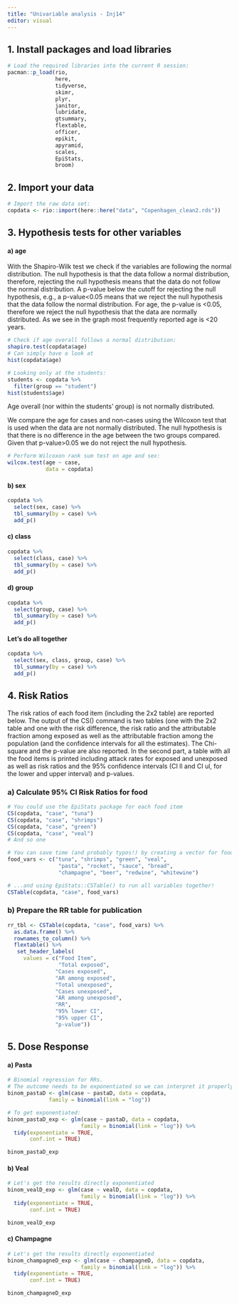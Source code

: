 ```yaml
---
title: "Univariable analysis - Inj14"
editor: visual
---
```


## 1. Install packages and load libraries

```r
# Load the required libraries into the current R session:
pacman::p_load(rio, 
               here, 
               tidyverse, 
               skimr,
               plyr,
               janitor,
               lubridate,
               gtsummary, 
               flextable,
               officer,
               epikit, 
               apyramid, 
               scales,
               EpiStats,
               broom)

```

## 2. Import your data

```r
# Import the raw data set:
copdata <- rio::import(here::here("data", "Copenhagen_clean2.rds"))
```

## 3. Hypothesis tests for other variables

#### a) age

With the Shapiro-Wilk test we check if the variables are following the normal distribution. The null hypothesis is that the data follow a normal distribution, therefore, rejecting the null hypothesis means that the data do not follow the normal distribution. A p-value below the cutoff for rejecting the null hypothesis, e.g., a p-value\<0.05 means that we reject the null hypothesis that the data follow the normal distribution. For age, the p-value is \<0.05, therefore we reject the null hypothesis that the data are normally distributed. As we see in the graph most frequently reported age is \<20 years.

```r
# Check if age overall follows a normal distribution:
shapiro.test(copdata$age)
# Can simply have a look at
hist(copdata$age)

# Looking only at the students:
students <- copdata %>% 
  filter(group == "student")
hist(students$age)
```

Age overall (nor within the students' group) is not normally distributed.

We compare the age for cases and non-cases using the Wilcoxon test that is used when the data are not normally distributed. The null hypothesis is that there is no difference in the age between the two groups compared. Given that p-value\>0.05 we do not reject the null hypothesis.

```r
# Perform Wilcoxon rank sum test on age and sex:
wilcox.test(age ~ case, 
            data = copdata)
```

#### b) sex

```r
copdata %>% 
  select(sex, case) %>% 
  tbl_summary(by = case) %>% 
  add_p()

```

#### c) class

```r
copdata %>% 
  select(class, case) %>% 
  tbl_summary(by = case) %>% 
  add_p()

```

#### d) group

```r
copdata %>% 
  select(group, case) %>% 
  tbl_summary(by = case) %>% 
  add_p()
```

#### Let's do all together

```r

copdata %>% 
  select(sex, class, group, case) %>% 
  tbl_summary(by = case) %>% 
  add_p()

```

## 4. Risk Ratios

The risk ratios of each food item (including the 2x2 table) are reported below. The output of the CS() command is two tables (one with the 2x2 table and one with the risk difference, the risk ratio and the attributable fraction among exposed as well as the attributable fraction among the population (and the confidence intervals for all the estimates). The Chi-square and the p-value are also reported. In the second part, a table with all the food items is printed including attack rates for exposed and unexposed as well as risk ratios and the 95% confidence intervals (CI ll and CI ul, for the lower and upper interval) and p-values.

### a) Calculate 95% CI Risk Ratios for food

```r
# You could use the EpiStats package for each food item
CS(copdata, "case", "tuna")
CS(copdata, "case", "shrimps")
CS(copdata, "case", "green")
CS(copdata, "case", "veal")
# And so one
```

```r
# You can save time (and probably typos!) by creating a vector for food variables...
food_vars <- c("tuna", "shrimps", "green", "veal", 
                "pasta", "rocket", "sauce", "bread",
                "champagne", "beer", "redwine", "whitewine")

# ...and using EpiStats::CSTable() to run all variables together!
CSTable(copdata, "case", food_vars)
```

### b) Prepare the RR table for publication

```r
rr_tbl <- CSTable(copdata, "case", food_vars) %>% 
  as.data.frame() %>% 
  rownames_to_column() %>% 
  flextable() %>% 
   set_header_labels(
     values = c("Food Item",
                "Total exposed",     
               "Cases exposed", 
               "AR among exposed",    
               "Total unexposed",
               "Cases unexposed",
               "AR among unexposed",
               "RR",         
               "95% lower CI",             
               "95% upper CI",
               "p-value"))
```

## 5. Dose Response

#### a) Pasta

```r
# Binomial regression for RRs. 
# The outcome needs to be exponentiated so we can interpret it properly!
binom_pastaD <- glm(case ~ pastaD, data = copdata, 
             family = binomial(link = "log"))

# To get exponentiated:
binom_pastaD_exp <- glm(case ~ pastaD, data = copdata, 
                       family = binomial(link = "log")) %>% 
  tidy(exponentiate = TRUE, 
       conf.int = TRUE)

binom_pastaD_exp
```

#### b) Veal

```r

# Let's get the results directly exponentiated
binom_vealD_exp <- glm(case ~ vealD, data = copdata, 
                       family = binomial(link = "log")) %>% 
  tidy(exponentiate = TRUE, 
       conf.int = TRUE)

binom_vealD_exp
```

#### c) Champagne

```r
# Let's get the results directly exponentiated
binom_champagneD_exp <- glm(case ~ champagneD, data = copdata, 
                       family = binomial(link = "log")) %>% 
  tidy(exponentiate = TRUE, 
       conf.int = TRUE)

binom_champagneD_exp
```

